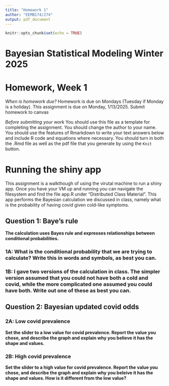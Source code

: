 ```yaml
---
title: "Homework 1"
author: "EEMB174/274"
output: pdf_document
---
```


```r
knitr::opts_chunk$set(echo = TRUE)
```
# Bayesian Statistical Modeling Winter 2025
# Homework, Week 1

*When is homework due?* Homework is due on Mondays (Tuesday if Monday is a holiday). This assignment is due on Monday, 1/13/2025. Submit homework to canvas


*Before submitting your work* You should use this file as a template for completing the assignment. You should change the author to your name. You should use the features of Rmarkdown to write your text answers below and include R code and equations where necessary. You should turn in both the .Rmd file as well as the pdf file that you generate by using the `Knit` button.


# Running the shiny app
This assignment is a walkthough of using the virutal machine to run a shiny app. Once you have your VM up and running you can navigate the filesystem and find the file app.R under "Distributed Class Material". This app performs the Bayesian calculation we discussed in class, namely what is the probability of having covid given cold-like symptoms.


## Question 1: Baye's rule   
**The calculation uses Bayes rule and expresses relationships between conditional probabilities.**

### 1A: What is the conditional probability that we are trying to calculate? Write this in words and symbols, as best you can.




### 1B: I gave two versions of the calculation in class. The simpler version assumed that you could not have both a cold and covid, while the more complicated one assumed you could have both. Write out one of these as best you can.




## Question 2: Bayesian updated covid odds

### 2A: Low covid prevalence
**Set the slider to a low value for covid prevalence. Report the value you chose, and describe the graph and explain why you believe it has the shape and values.**




### 2B: High covid prevalence
**Set the slider to a high value for covid prevalence. Report the value you chose, and describe the graph and explain why you beleive it has the shape and values. How is it different from the low value?**
